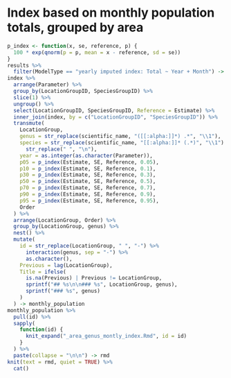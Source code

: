 # Index based on monthly population totals, grouped by area

```r
p_index <- function(x, se, reference, p) {
  100 * exp(qnorm(p = p, mean = x - reference, sd = se))
}
results %>%
  filter(ModelType == "yearly imputed index: Total ~ Year + Month") -> index
index %>%
  arrange(Parameter) %>%
  group_by(LocationGroupID, SpeciesGroupID) %>%
  slice(1) %>%
  ungroup() %>%
  select(LocationGroupID, SpeciesGroupID, Reference = Estimate) %>%
  inner_join(index, by = c("LocationGroupID", "SpeciesGroupID")) %>%
  transmute(
    LocationGroup,
    genus = str_replace(scientific_name, "([[:alpha:]]*) .*", "\\1"),
    species = str_replace(scientific_name, "[[:alpha:]]* (.*)", "\\1") %>%
      str_replace(" ", "\n"),
    year = as.integer(as.character(Parameter)),
    p05 = p_index(Estimate, SE, Reference, 0.05),
    p10 = p_index(Estimate, SE, Reference, 0.1),
    p30 = p_index(Estimate, SE, Reference, 0.3),
    p50 = p_index(Estimate, SE, Reference, 0.5),
    p70 = p_index(Estimate, SE, Reference, 0.7),
    p90 = p_index(Estimate, SE, Reference, 0.9),
    p95 = p_index(Estimate, SE, Reference, 0.95),
    Order
  ) %>%
  arrange(LocationGroup, Order) %>%
  group_by(LocationGroup, genus) %>%
  nest() %>%
  mutate(
    id = str_replace(LocationGroup, " ", "-") %>%
      interaction(genus, sep = "-") %>%
      as.character(),
    Previous = lag(LocationGroup),
    Title = ifelse(
      is.na(Previous) | Previous != LocationGroup,
      sprintf("## %s\n\n### %s", LocationGroup, genus),
      sprintf("### %s", genus)
    )
  ) -> monthly_population
monthly_population %>%
  pull(id) %>%
  sapply(
    function(id) {
      knit_expand("_area_genus_montly_index.Rmd", id = id)
    }
  ) %>%
  paste(collapse = "\n\n") -> rmd
knit(text = rmd, quiet = TRUE) %>%
  cat()
```
